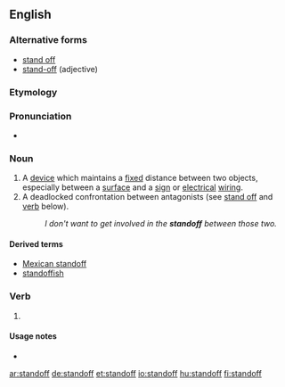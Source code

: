 ==English==

===Alternative forms===
* [[stand off]]
* [[stand-off]] (adjective)

===Etymology===
{{compound|stand|off}}

===Pronunciation===
*{{audio|en-us-standoff.ogg|Audio (US)}}

===Noun===
{{en-noun}}

# A [[device]] which maintains a [[fixed]] distance between two objects, especially between a [[surface]] and a [[sign]] or [[electrical]] [[wiring]].
# A deadlocked confrontation between antagonists (see [[stand off]] and [[#Verb|verb]] below).
#:''I don't want to get involved in the '''standoff''' between those two.''

====Derived terms====
* [[Mexican standoff]]
* [[standoffish]]

===Verb===
{{en-verb|stands off|standing off|stood off}}

# {{nonstandard}} {{alternative spelling of|stand off}}

====Usage notes====
* {{en-usage-verb-particle-solid|stand|off}}

[[ar:standoff]]
[[de:standoff]]
[[et:standoff]]
[[io:standoff]]
[[hu:standoff]]
[[fi:standoff]]